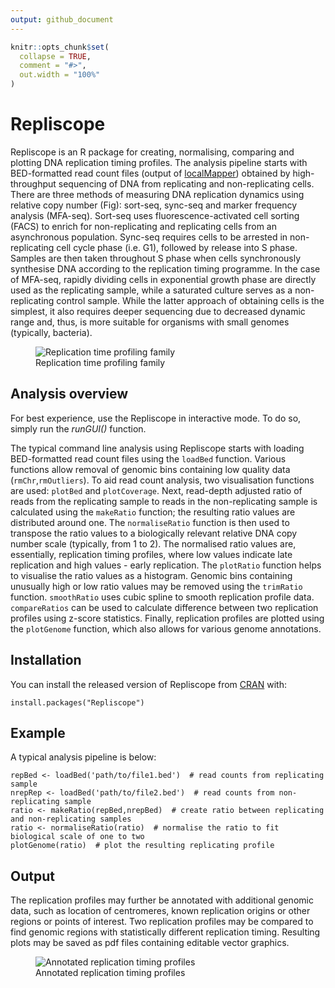 ```yaml
---
output: github_document
---
```


<!-- README.md is generated from README.Rmd. Please edit that file -->

```r
knitr::opts_chunk$set(
  collapse = TRUE,
  comment = "#>",
  out.width = "100%"
)
```
# Repliscope

Repliscope is an R package for creating, normalising, comparing and plotting DNA replication timing profiles. The analysis pipeline starts with BED-formatted read count files (output of [localMapper](https://github.com/DzmitryGB/localMapper)) obtained by high-throughput sequencing of DNA from replicating and non-replicating cells. There are three methods of measuring DNA replication dynamics using relative copy number (Fig): sort-seq, sync-seq and marker frequency analysis (MFA-seq). Sort-seq uses fluorescence-activated cell sorting (FACS) to enrich for non-replicating and replicating cells from an asynchronous population. Sync-seq requires cells to be arrested in non-replicating cell cycle phase (i.e. G1), followed by release into S phase. Samples are then taken throughout S phase when cells synchronously synthesise DNA according to the replication timing programme. In the case of MFA-seq, rapidly dividing cells in exponential growth phase are directly used as the replicating sample, while a saturated culture serves as a non-replicating control sample. While the latter approach of obtaining cells is the simplest, it also requires deeper sequencing due to decreased dynamic range and, thus, is more suitable for organisms with small genomes (typically, bacteria).

![Replication time profiling family](https://raw.githubusercontent.com/DzmitryGB/Repliscope/master/vignettes/flavours.png)

## Analysis overview

For best experience, use the Repliscope in interactive mode. To do so, simply run the *runGUI()* function.

The typical command line analysis using Repliscope starts with loading BED-formatted read count files using the `loadBed` function. Various functions allow removal of genomic bins containing low quality data (`rmChr`,`rmOutliers`). To aid read count analysis, two visualisation functions are used: `plotBed` and `plotCoverage`. Next, read-depth adjusted ratio of reads from the replicating sample to reads in the non-replicating sample is calculated using the `makeRatio` function; the resulting ratio values are distributed around one. The `normaliseRatio` function is then used to transpose the ratio values to a biologically relevant relative DNA copy number scale (typically, from 1 to 2). The normalised ratio values are, essentially, replication timing profiles, where low values indicate late replication and high values - early replication. The `plotRatio` function helps to visualise the ratio values as a histogram. Genomic bins containing unusually high or low ratio values may be removed using the `trimRatio` function. `smoothRatio` uses cubic spline to smooth replication profile data. `compareRatios` can be used to calculate difference between two replication profiles using z-score statistics. Finally, replication profiles are plotted using the `plotGenome` function, which also allows for various genome annotations.


## Installation

You can install the released version of Repliscope from [CRAN](https://CRAN.R-project.org) with:

```
install.packages("Repliscope")
```

## Example

A typical analysis pipeline is below:

```
repBed <- loadBed('path/to/file1.bed')  # read counts from replicating sample
nrepRep <- loadBed('path/to/file2.bed')  # read counts from non-replicating sample
ratio <- makeRatio(repBed,nrepBed)  # create ratio between replicating and non-replicating samples
ratio <- normaliseRatio(ratio)  # normalise the ratio to fit biological scale of one to two
plotGenome(ratio)  # plot the resulting replicating profile
```

## Output

The replication profiles may further be annotated with additional genomic data, such as location of centromeres, known replication origins or other regions or points of interest. Two replication profiles may be compared to find genomic regions with statistically different replication timing. Resulting plots may be saved as pdf files containing editable vector graphics.

![Annotated replication timing profiles](https://raw.githubusercontent.com/DzmitryGB/Repliscope/master/vignettes/plotGenome.png)
